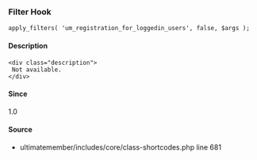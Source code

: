 
### Filter Hook    
    
```
apply_filters( 'um_registration_for_loggedin_users', false, $args );
```

#### Description
    <div class="description">
     Not available.
    </div>

#### Since
<div class="description">
1.0
</div>

#### Source
  - <Link href="/developer/files/includes-core-class-shortcodes#source-view.681">ultimatemember/includes/core/class-shortcodes.php</Link> <Link href="/developer/files/includes-core-class-shortcodes#source-view.681">line 681</Link>

